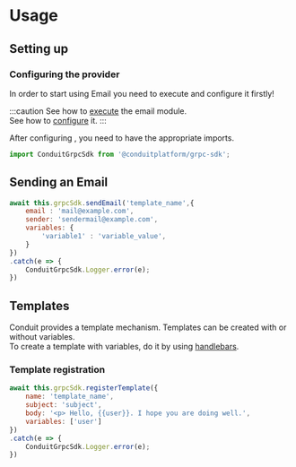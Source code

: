 # Usage

## Setting up

### Configuring the provider

In order to start using  Email you need to execute  and configure it firstly!

:::caution
See how to [execute](./get-started#execution) the email module.<br/>
See how to [configure](./config) it.
:::

After configuring , you need to have the appropriate imports.

```jsx title="Imports"
import ConduitGrpcSdk from '@conduitplatform/grpc-sdk';
```


## Sending an Email


```jsx title="Send an email"
await this.grpcSdk.sendEmail('template_name',{
    email : 'mail@example.com',
    sender: 'sendermail@example.com',
    variables: {
        'variable1' : 'variable_value',
    }
})
.catch(e => {
    ConduitGrpcSdk.Logger.error(e);
})
```

## Templates
Conduit provides a template mechanism. Templates can be created with or without variables.<br/>
To create a template with variables, do it by using [handlebars](https://handlebarsjs.com/guide/).

### Template registration

```jsx title="Template registration"
await this.grpcSdk.registerTemplate({
    name: 'template_name',
    subject: 'subject',
    body: '<p> Hello, {{user}}. I hope you are doing well.',
    variables: ['user']
})
.catch(e => {
    ConduitGrpcSdk.Logger.error(e);
})
```